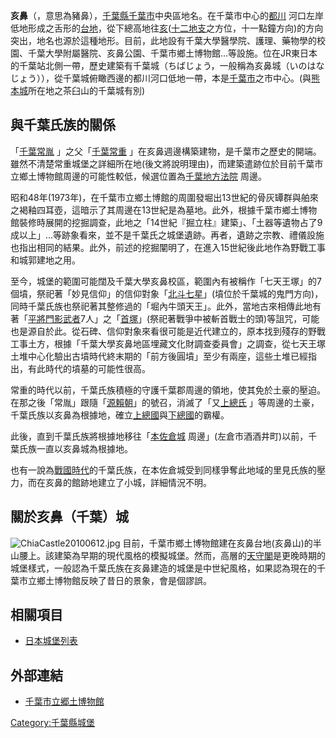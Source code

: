 {{unreferenced|time=2015-11-18T08:57:39+00:00}}
{{日本城郭概要表
|hiragana=のはなじょう
|romaji=nohanajyou
|img = File:Historicspot inohanacastle monument.jpg
|img_capt = [[豬鼻城址|豬鼻城址]]
|img_width =260px
|name = 亥鼻城
|pref = 千葉縣
|ar_called = 千葉城
|struct = 平山城
|tower_struct = 未知
|builders = [[千葉常重|千葉常重]]
|build_y = 1126年（大治元）
|revamp = 千葉氏
|rulers = 千葉氏
|reject_y = 不明
|remains = 城跡
|rebuilding things = 天守
|cultural asset = 不明,
|location = {{Coord|35.604527|N|140.127201|E|region:JP-30_scale:20000|display=inline,title}}
}}
'''亥鼻'''（{{jpn|j=亥鼻|hg=いのはな|rm=Inohana}}，意思為豬鼻），[[千葉縣|千葉縣]][[千葉市|千葉市]]中央區地名。在千葉市中心的[https://ja.wikipedia.org/wiki/%E9%83%BD%E5%B7%9D 都川] {{Wayback|url=https://ja.wikipedia.org/wiki/%E9%83%BD%E5%B7%9D |date=20200918064811 }}河口左岸低地形成之舌形的[[台地|台地]]，從下總高地往[[亥|亥]]([[十二地支|十二地支]]之方位，十一點鐘方向)的方向突出，地名也源於這種地形。目前，此地設有千葉大學醫學院、護理、藥物學的校園、千葉大學附屬醫院、亥鼻公園、千葉市鄉土博物館…等設施。位在JR東日本的千葉站北側一帶，歷史建築有千葉城（ちばじょう，一般稱為亥鼻城（いのはなじょう）），從千葉城俯瞰西邊的都川河口低地一帶，本是[[千葉市|千葉市]]之市中心。(與[[熊本城|熊本城]]所在地之茶臼山的千葉城有別)<br>

== 與千葉氏族的關係 ==
「[https://ja.wikipedia.org/wiki/%E5%8D%83%E8%91%89%E5%B8%B8%E8%83%A4 千葉常胤] {{Wayback|url=https://ja.wikipedia.org/wiki/%E5%8D%83%E8%91%89%E5%B8%B8%E8%83%A4 |date=20210117234656 }}」之父「[https://ja.wikipedia.org/wiki/%E5%8D%83%E8%91%89%E5%B8%B8%E9%87%8D 千葉常重] {{Wayback|url=https://ja.wikipedia.org/wiki/%E5%8D%83%E8%91%89%E5%B8%B8%E9%87%8D |date=20200918014202 }}」在亥鼻週邊構築建物，是千葉市之歷史的開端。雖然不清楚常重城堡之詳細所在地(後文將說明理由)，而建築遣跡位於目前千葉市立鄉土博物館周邊的可能性較低，候選位置為[https://ja.wikipedia.org/wiki/%E5%8D%83%E8%91%89%E5%9C%B0%E6%96%B9%E8%A3%81%E5%88%A4%E6%89%80 千葉地方法院] {{Wayback|url=https://ja.wikipedia.org/wiki/%E5%8D%83%E8%91%89%E5%9C%B0%E6%96%B9%E8%A3%81%E5%88%A4%E6%89%80 |date=20201105125449 }}周邊。

昭和48年(1973年)，在千葉市立鄉土博館的周圍發堀出13世紀的骨灰罈群與舶來之褐釉四耳壺，這暗示了其周邊在13世紀是為墓地。此外，根據千葉市鄉土博物館裝修時展開的挖掘調查，此地之「14世紀『掘立柱』建築」、「土器等遺物占了9成以上」…等跡象看來，並不是千葉氏之城堡遺跡。再者，遺跡之宗教、禮儀設施也指出相同的結果。此外，前述的挖掘闡明了，在進入15世紀後此地作為野戰工事和城郭建地之用。

至今，城堡的範圍可能闊及千葉大學亥鼻校區，範圍內有被稱作「七天王塚」的7個墳，祭祀著「妙見信仰」的信仰對象「[[北斗七星|北斗七星]]」(墳位於千葉城的鬼門方向)，同時千葉氏族也祭祀著其整修過的「堀內牛頭天王」。此外，當地古來相傳此地有著「[[平將門|平將門]][[影武者|影武者]]7人」之「[[首塚|首塚]]」(祭祀著戰爭中被斬首戰士的頭)等詛咒，可能也是源自於此。從石碑、信仰對象來看很可能是近代建立的，原本找到殘存的野戰工事土方，根據「千葉大學亥鼻地區埋藏文化財調查委員會」之調查，從七天王塚土堆中心化驗出古墳時代終末期的「前方後圓墳」至少有兩座，這些土堆已經指出，有此時代的墳墓的可能性很高。

常重的時代以前，千葉氏族積極的守護千葉郡周邊的領地，使其免於土豪的壓迫。在那之後「常胤」跟隨「[[源賴朝|源賴朝]]」的號召，消滅了「又[https://ja.wikipedia.org/wiki/%E4%B8%8A%E7%B7%8F%E6%B0%8F 上總氏] {{Wayback|url=https://ja.wikipedia.org/wiki/%E4%B8%8A%E7%B7%8F%E6%B0%8F |date=20200621171326 }}」等周邊的土豪，千葉氏族以亥鼻為根據地，確立[[上總國|上總國]]與[[下總國|下總國]]的霸權。

此後，直到千葉氏族將根據地移往「[https://ja.wikipedia.org/wiki/%E6%9C%AC%E4%BD%90%E5%80%89%E5%9F%8E 本佐倉城] {{Wayback|url=https://ja.wikipedia.org/wiki/%E6%9C%AC%E4%BD%90%E5%80%89%E5%9F%8E |date=20201027004824 }}周邊」(左倉市酒酒井町)以前，千葉氏族一直以亥鼻城為根據地。

也有一說為[[戰國時代_(日本)|戰國時代]]的千葉氏族，在本佐倉城受到同樣爭奪此地域的里見氏族的壓力，而在亥鼻的館跡地建立了小城，詳細情況不明。 

== 關於亥鼻（千葉）城 ==
[[File:ChiaCastle20100612.jpg|thumb]]
目前，千葉市鄉土博物館建在亥鼻台地(亥鼻山)的半山腰上。該建築為早期的現代風格的模擬城堡。然而，高層的[[天守閣|天守閣]]是更晚時期的城堡樣式，一般認為千葉氏族在亥鼻建造的城堡是中世紀風格，如果認為現在的千葉市立鄉土博物館反映了昔日的景象，會是個謬誤。

== 相關項目 ==
* [[日本城堡列表|日本城堡列表]]

== 外部連結 ==
* [http://www.city.chiba.jp/kyoiku/shogaigakushu/bunkazai/kyodo/kyodo_top.html 千葉市立郷土博物館] {{Wayback|url=http://www.city.chiba.jp/kyoiku/shogaigakushu/bunkazai/kyodo/kyodo_top.html |date=20200325012936 }}
[[Category:千葉縣城堡|Category:千葉縣城堡]]